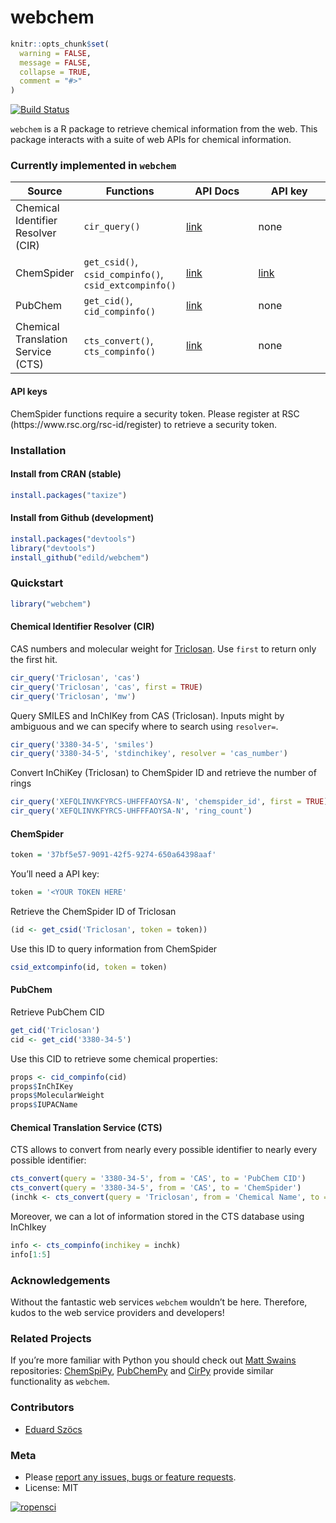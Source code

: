 webchem
=============

```r
knitr::opts_chunk$set(
  warning = FALSE, 
  message = FALSE,
  collapse = TRUE,
  comment = "#>"
)
```

[![Build Status](https://travis-ci.org/ropensci/webchem.png)](https://travis-ci.org/EDiLD/webchem)

`webchem` is a R package to retrieve chemical information from  the web. 
This package interacts with a suite of web APIs for chemical information.


### Currently implemented in `webchem`

Source | Functions | API Docs | API key
------ | --------- | -------- | --------
Chemical Identifier Resolver (CIR) | `cir_query()` | [link](http://cactus.nci.nih.gov/chemical/structure_documentation) | none
ChemSpider | `get_csid()`, `csid_compinfo()`, `csid_extcompinfo()` | [link](http://www.chemspider.com/AboutServices.aspx?) | [link](https://www.rsc.org/rsc-id/register )
PubChem | `get_cid()`, `cid_compinfo()` | [link](https://pubchem.ncbi.nlm.nih.gov/) | none
Chemical Translation Service (CTS) | `cts_convert()`, `cts_compinfo()` | [link](http://cts.fiehnlab.ucdavis.edu/) | none

#### API keys
ChemSpider functions require a security token. 
Please register at RSC (https://www.rsc.org/rsc-id/register) to retrieve a security token.

### Installation
#### Install from CRAN (stable)
```r
install.packages("taxize")
```


#### Install from Github (development)
```r
install.packages("devtools")
library("devtools")
install_github("edild/webchem")
```

### Quickstart

```r
library("webchem")
```

#### Chemical Identifier Resolver (CIR)

CAS numbers and molecular weight for [Triclosan](http://en.wikipedia.org/wiki/Triclosan).
Use `first` to return only the first hit.
```r
cir_query('Triclosan', 'cas')
cir_query('Triclosan', 'cas', first = TRUE)
cir_query('Triclosan', 'mw')
```

Query SMILES and InChIKey from CAS (Triclosan).
Inputs might by ambiguous and we can specify where to search using `resolver=`.
```r
cir_query('3380-34-5', 'smiles')
cir_query('3380-34-5', 'stdinchikey', resolver = 'cas_number')
```

Convert InChiKey (Triclosan) to ChemSpider ID and retrieve the number of rings
```r
cir_query('XEFQLINVKFYRCS-UHFFFAOYSA-N', 'chemspider_id', first = TRUE)
cir_query('XEFQLINVKFYRCS-UHFFFAOYSA-N', 'ring_count')
```


#### ChemSpider
```r
token = '37bf5e57-9091-42f5-9274-650a64398aaf'
```

You'll need a API key:
```r
token = '<YOUR TOKEN HERE'
```

Retrieve the ChemSpider ID of Triclosan
```r
(id <- get_csid('Triclosan', token = token))
```

Use this ID to query information from ChemSpider
```r
csid_extcompinfo(id, token = token)
```


#### PubChem

Retrieve PubChem CID
```r
get_cid('Triclosan')
cid <- get_cid('3380-34-5')
```

Use this CID to retrieve some chemical properties:
```r
props <- cid_compinfo(cid)
props$InChIKey
props$MolecularWeight
props$IUPACName
```


#### Chemical Translation Service (CTS)

CTS allows to convert from nearly every possible identifier to nearly every possible identifier:
```r
cts_convert(query = '3380-34-5', from = 'CAS', to = 'PubChem CID')
cts_convert(query = '3380-34-5', from = 'CAS', to = 'ChemSpider')
(inchk <- cts_convert(query = 'Triclosan', from = 'Chemical Name', to = 'inchikey'))
```


Moreover, we can a lot of information stored in the CTS database using InChIkey
```r
info <- cts_compinfo(inchikey = inchk)
info[1:5]
```




### Acknowledgements
Without the fantastic web services `webchem` wouldn't be here.
Therefore, kudos to the web service providers and developers!

### Related Projects
If you're more familiar with Python you should check out [Matt Swains](https://github.com/mcs07) repositories: [ChemSpiPy](https://github.com/mcs07/ChemSpiPy), [PubChemPy](https://github.com/mcs07/PubChemPy) and [CirPy](https://github.com/mcs07/CIRpy) provide similar functionality as `webchem`.


### Contributors

+ [Eduard Szöcs](https://github.com/EDiLD)

### Meta

* Please [report any issues, bugs or feature requests](https://github.com/edild/webchem/issues).
* License: MIT

[![ropensci](http://ropensci.org/public_images/github_footer.png)](http://ropensci.org)
